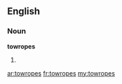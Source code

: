 ==English==

===Noun===
'''towropes'''

# {{plural of|[[towrope]]}}

[[ar:towropes]]
[[fr:towropes]]
[[my:towropes]]